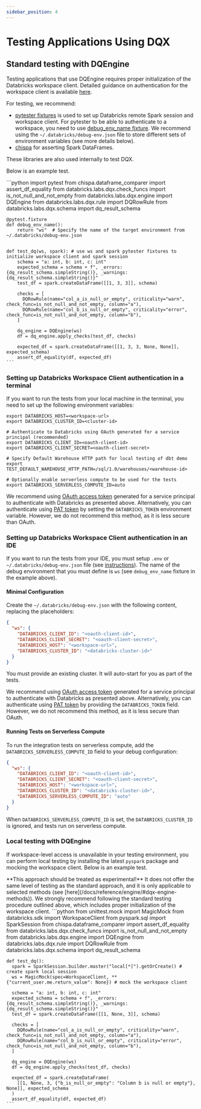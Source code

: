 ```yaml
---
sidebar_position: 4
---
```



# Testing Applications Using DQX

## Standard testing with DQEngine

Testing applications that use DQEngine requires proper initialization of the Databricks workspace client. Detailed guidance on authentication for the workspace client is available [here](https://databricks-sdk-py.readthedocs.io/en/latest/authentication.html#default-authentication-flow).

For testing, we recommend:
* [pytester fixtures](https://github.com/databrickslabs/pytester) is used to set up Databricks remote Spark session and workspace client. For pytester to be able to authenticate to a workspace, you need to use [debug_env_name fixture](https://github.com/databrickslabs/pytester?tab=readme-ov-file#debug_env_name-fixture). We recommend using the `~/.databricks/debug-env.json` file to store different sets of environment variables (see more details below).
* [chispa](https://github.com/MrPowers/chispa) for asserting Spark DataFrames.

These libraries are also used internally to test DQX.

Below is an example test.

<Tabs>
  <TabItem value="Python" label="Python" default>
    ```python
    import pytest
    from chispa.dataframe_comparer import assert_df_equality
    from databricks.labs.dqx.check_funcs import is_not_null_and_not_empty
    from databricks.labs.dqx.engine import DQEngine
    from databricks.labs.dqx.rule import DQRowRule
    from databricks.labs.dqx.schema import dq_result_schema


    @pytest.fixture
    def debug_env_name():
        return "ws"  # Specify the name of the target environment from ~/.databricks/debug-env.json


    def test_dq(ws, spark): # use ws and spark pytester fixtures to initialize workspace client and spark session
        schema = "a: int, b: int, c: int"
        expected_schema = schema + f", _errors: {dq_result_schema.simpleString()}, _warnings: {dq_result_schema.simpleString()}"
        test_df = spark.createDataFrame([[1, 3, 3]], schema)

        checks = [
          DQRowRule(name="col_a_is_null_or_empty", criticality="warn", check_func=is_not_null_and_not_empty, column="a"),
          DQRowRule(name="col_b_is_null_or_empty", criticality="error", check_func=is_not_null_and_not_empty, column="b"),
        ]

        dq_engine = DQEngine(ws)
        df = dq_engine.apply_checks(test_df, checks)

        expected_df = spark.createDataFrame([[1, 3, 3, None, None]], expected_schema)
        assert_df_equality(df, expected_df)
    ```
  </TabItem>
</Tabs>

### Setting up Databricks Workspace Client authentication in a terminal

If you want to run the tests from your local machine in the terminal, you need to set up the following environment variables:
```shell
export DATABRICKS_HOST=<workspace-url>
export DATABRICKS_CLUSTER_ID=<cluster-id>

# Authenticate to Databricks using OAuth generated for a service principal (recommended)
export DATABRICKS_CLIENT_ID=<oauth-client-id>
export DATABRICKS_CLIENT_SECRET=<oauth-client-secret>

# Specify Default Warehouse HTTP path for local testing of dbt demo 
export TEST_DEFAULT_WAREHOUSE_HTTP_PATH=/sql/1.0/warehouses/<warehouse-id>

# Optionally enable serverless compute to be used for the tests
export DATABRICKS_SERVERLESS_COMPUTE_ID=auto
```

We recommend using [OAuth access token](https://docs.databricks.com/en/dev-tools/auth/oauth-m2m.html) generated for a service principal to authenticate with Databricks as presented above.
Alternatively, you can authenticate using [PAT token](https://docs.databricks.com/en/dev-tools/auth/pat.html) by setting the `DATABRICKS_TOKEN` environment variable. However, we do not recommend this method, as it is less secure than OAuth.

### Setting up Databricks Workspace Client authentication in an IDE

If you want to run the tests from your IDE, you must setup `.env` or `~/.databricks/debug-env.json` file
(see [instructions](https://github.com/databrickslabs/pytester?tab=readme-ov-file#debug_env_name-fixture)).
The name of the debug environment that you must define is `ws` (see `debug_env_name` fixture in the example above).

#### Minimal Configuration

Create the `~/.databricks/debug-env.json` with the following content, replacing the placeholders:
```json
{
  "ws": {
    "DATABRICKS_CLIENT_ID": "<oauth-client-id>",
    "DATABRICKS_CLIENT_SECRET": "<oauth-client-secret>",
    "DATABRICKS_HOST": "<workspace-url>",
    "DATABRICKS_CLUSTER_ID": "<databricks-cluster-id>"
  }
}
```

You must provide an existing cluster. It will auto-start for you as part of the tests.

We recommend using [OAuth access token](https://docs.databricks.com/en/dev-tools/auth/oauth-m2m.html) generated for a service principal to authenticate with Databricks as presented above.
Alternatively, you can authenticate using [PAT token](https://docs.databricks.com/en/dev-tools/auth/pat.html) by providing the `DATABRICKS_TOKEN` field. However, we do not recommend this method, as it is less secure than OAuth.

#### Running Tests on Serverless Compute

To run the integration tests on serverless compute, add the `DATABRICKS_SERVERLESS_COMPUTE_ID` field to your debug configuration:
```json
{
  "ws": {
    "DATABRICKS_CLIENT_ID": "<oauth-client-id>",
    "DATABRICKS_CLIENT_SECRET": "<oauth-client-secret>",
    "DATABRICKS_HOST": "<workspace-url>",
    "DATABRICKS_CLUSTER_ID": "<databricks-cluster-id>",
    "DATABRICKS_SERVERLESS_COMPUTE_ID": "auto"
  }
}
```
When `DATABRICKS_SERVERLESS_COMPUTE_ID` is set, the `DATABRICKS_CLUSTER_ID` is ignored, and tests run on serverless compute.

### Local testing with DQEngine

If workspace-level access is unavailable in your testing environment, you can perform local testing by installing the latest `pyspark` package and mocking the workspace client.
Below is an example test.

<Admonition type="tip" title="Usage tips">
**This approach should be treated as experimental!** It does not offer the same level of testing as the standard approach, and it is only applicable to selected methods (see [here](/docs/reference/engine/#dqx-engine-methods)).
We strongly recommend following the standard testing procedure outlined above, which includes proper initialization of the workspace client.
</Admonition>

<Tabs>
  <TabItem value="Python" label="Python" default>
    ```python
    from unittest.mock import MagicMock
    from databricks.sdk import WorkspaceClient
    from pyspark.sql import SparkSession
    from chispa.dataframe_comparer import assert_df_equality
    from databricks.labs.dqx.check_funcs import is_not_null_and_not_empty
    from databricks.labs.dqx.engine import DQEngine
    from databricks.labs.dqx.rule import DQRowRule
    from databricks.labs.dqx.schema import dq_result_schema


    def test_dq():
      spark = SparkSession.builder.master("local[*]").getOrCreate() # create spark local session
      ws = MagicMock(spec=WorkspaceClient, **{"current_user.me.return_value": None}) # mock the workspace client

      schema = "a: int, b: int, c: int"
      expected_schema = schema + f", _errors: {dq_result_schema.simpleString()}, _warnings: {dq_result_schema.simpleString()}"
      test_df = spark.createDataFrame([[1, None, 3]], schema)

      checks = [
        DQRowRule(name="col_a_is_null_or_empty", criticality="warn", check_func=is_not_null_and_not_empty, column="a"),
        DQRowRule(name="col_b_is_null_or_empty", criticality="error", check_func=is_not_null_and_not_empty, column="b"),
      ]

      dq_engine = DQEngine(ws)
      df = dq_engine.apply_checks(test_df, checks)

      expected_df = spark.createDataFrame(
        [[1, None, 3, {"b_is_null_or_empty": "Column b is null or empty"}, None]], expected_schema
      )
      assert_df_equality(df, expected_df)
    ```
  </TabItem>
</Tabs>



